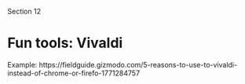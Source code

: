 Section 12

# Fun tools: Vivaldi

Example: https://fieldguide.gizmodo.com/5-reasons-to-use-to-vivaldi-instead-of-chrome-or-firefo-1771284757

